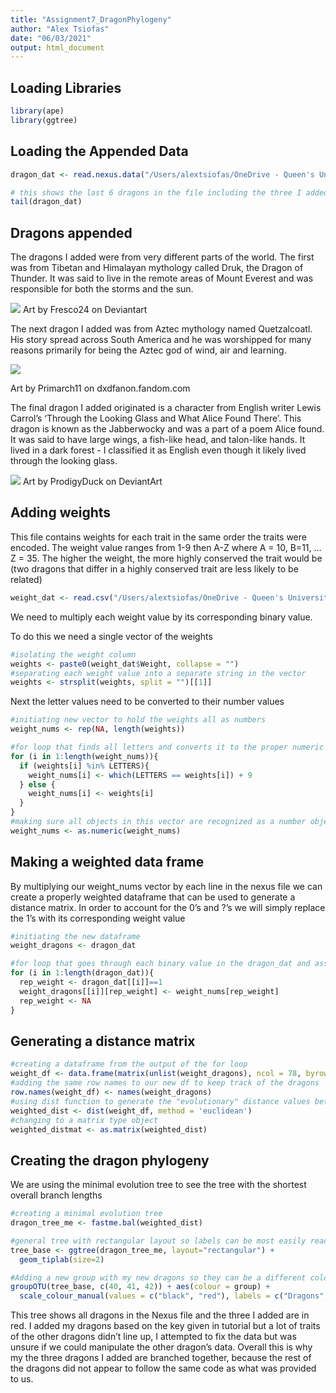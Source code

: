 ```yaml
---
title: "Assignment7_DragonPhylogeny"
author: "Alex Tsiofas"
date: "06/03/2021"
output: html_document
---
```


## Loading Libraries
```r
library(ape)
library(ggtree)
```

## Loading the Appended Data
```r
dragon_dat <- read.nexus.data("/Users/alextsiofas/OneDrive - Queen's University/BIOL 432/Week7/432A7/input/DragonMatrix.nex")

# this shows the last 6 dragons in the file including the three I added - 75TibetXXX, 76Aztec, and 77English
tail(dragon_dat)
```
## Dragons appended
The dragons I added were from very different parts of the world. The first was from Tibetan and Himalayan mythology called Druk, the Dragon of Thunder. It was said to live in the remote areas of Mount Everest and was responsible for both the storms and the sun.

![](https://i.pinimg.com/originals/25/db/62/25db624379cfa3579a39c5dd3326aed2.jpg)
Art by Fresco24 on Deviantart

The next dragon I added was from Aztec mythology named Quetzalcoatl. His story spread across South America and he was worshipped for many reasons primarily for being the Aztec god of wind, air and learning.

![](https://vignette2.wikia.nocookie.net/dxdfanon/images/2/2e/Quetzalcoatl_dragon.jpg/revision/latest?cb=20160716030052)

Art by Primarch11 on dxdfanon.fandom.com

The final dragon I added originated is a character from English writer Lewis Carrol's 'Through the Looking Glass and What Alice Found There'. This dragon is known as the Jabberwocky and was a part of a poem Alice found. It was said to have large wings, a fish-like head, and talon-like hands. It lived in a dark forest - I classified it as English even though it likely lived through the looking glass.

![](https://images-wixmp-ed30a86b8c4ca887773594c2.wixmp.com/f/679109ea-22ab-41c1-82c0-674d354a1b1e/dapvz4f-a3340dd6-e9a6-4117-824a-4122a68c9109.png/v1/fill/w_1017,h_786,strp/jabberwock_by_prodigyduck_dapvz4f-pre.png?token=eyJ0eXAiOiJKV1QiLCJhbGciOiJIUzI1NiJ9.eyJzdWIiOiJ1cm46YXBwOiIsImlzcyI6InVybjphcHA6Iiwib2JqIjpbW3siaGVpZ2h0IjoiPD0xNTQ1IiwicGF0aCI6IlwvZlwvNjc5MTA5ZWEtMjJhYi00MWMxLTgyYzAtNjc0ZDM1NGExYjFlXC9kYXB2ejRmLWEzMzQwZGQ2LWU5YTYtNDExNy04MjRhLTQxMjJhNjhjOTEwOS5wbmciLCJ3aWR0aCI6Ijw9MjAwMCJ9XV0sImF1ZCI6WyJ1cm46c2VydmljZTppbWFnZS5vcGVyYXRpb25zIl19.YEee4v8NdYA2O3e9w69MEcl0yY77ZieXaJbZ28iYSTc)
Art by ProdigyDuck on DeviantArt

## Adding weights
This file contains weights for each trait in the same order the traits were encoded. The weight value ranges from 1-9 then A-Z where A = 10, B=11, ... Z = 35. The higher the weight, the more highly conserved the trait would be (two dragons that differ in a highly conserved trait are less likely to be related)
```r
weight_dat <- read.csv("/Users/alextsiofas/OneDrive - Queen's University/BIOL 432/Week7/432A7/input/Weights.csv")
```
We need to multiply each weight value by its corresponding binary value.

To do this we need a single vector of the weights
```r
#isolating the weight column
weights <- paste0(weight_dat$Weight, collapse = "")
#separating each weight value into a separate string in the vector
weights <- strsplit(weights, split = "")[[1]]
```

Next the letter values need to be converted to their number values
```r
#initiating new vector to hold the weights all as numbers
weight_nums <- rep(NA, length(weights))

#for loop that finds all letters and converts it to the proper numeric value, if the value is not a letter the value will not change
for (i in 1:length(weight_nums)){
  if (weights[i] %in% LETTERS){
    weight_nums[i] <- which(LETTERS == weights[i]) + 9
  } else {
    weight_nums[i] <- weights[i]
  }
}
#making sure all objects in this vector are recognized as a number object so that the multiplication can occur
weight_nums <- as.numeric(weight_nums)
```

## Making a weighted data frame

By multiplying our weight_nums vector by each line in the nexus file we can create a properly weighted dataframe that can be used to generate a distance matrix. In order to account for the 0's and ?'s we will simply replace the 1's with its corresponding weight value
```r
#initiating the new dataframe
weight_dragons <- dragon_dat

#for loop that goes through each binary value in the dragon_dat and assigns the correct weight to any 1s in each dragon's code
for (i in 1:length(dragon_dat)){
  rep_weight <- dragon_dat[[i]]==1
  weight_dragons[[i]][rep_weight] <- weight_nums[rep_weight]
  rep_weight <- NA
}
```

## Generating a distance matrix

```r
#creating a dataframe from the output of the for loop
weight_df <- data.frame(matrix(unlist(weight_dragons), ncol = 78, byrow = T))
#adding the same row names to our new df to keep track of the dragons
row.names(weight_df) <- names(weight_dragons)
#using dist function to generate the "evolutionary" distance values between all dragons
weighted_dist <- dist(weight_df, method = 'euclidean')
#changing to a matrix type object
weighted_distmat <- as.matrix(weighted_dist)
```

## Creating the dragon phylogeny
We are using the minimal evolution tree to see the tree with the shortest overall branch lengths
```r
#creating a minimal evolution tree
dragon_tree_me <- fastme.bal(weighted_dist)

#general tree with rectangular layout so labels can be most easily read
tree_base <- ggtree(dragon_tree_me, layout="rectangular") +
  geom_tiplab(size=2)

#Adding a new group with my new dragons so they can be a different colour from the rest
groupOTU(tree_base, c(40, 41, 42)) + aes(colour = group) +
  scale_colour_manual(values = c("black", "red"), labels = c("Dragons", "Newly Appended Dragons"), "Legend")
```


This tree shows all dragons in the Nexus file and the three I added are in red. I added my dragons based on the key given in tutorial but a lot of traits of the other dragons didn't line up, I attempted to fix the data but was unsure if we could manipulate the other dragon's data. Overall this is why my the three dragons I added are branched together, because the rest of the dragons did not appear to follow the same code as what was provided to us.


